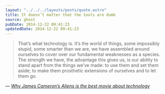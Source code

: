 ```yaml
---
layout: "../../../layouts/posts/quote.astro"
title: It doesn’t matter that the tools are dumb
source: ghost
pubDate: 2014-12-22 09:41:23
updatedDate: 2014-12-22 09:41:23
---
```


> That’s what technology is. It’s the world of things, some impossibly stupid, some smarter than we are, we have assembled around ourselves to cover over our fundamental weaknesses as a species. The strength we have, the advantage this gives us, is our ability to stand apart from the things we’ve made: to use them and set them aside; to make them prosthetic extensions of ourselves and to let them go.

— <cite>[_Why James Cameron’s Aliens is the best movie about technology_](https://medium.com/message/why-james-camerons-aliens-is-the-best-movie-about-technology-4741e666e07a)</cite>
